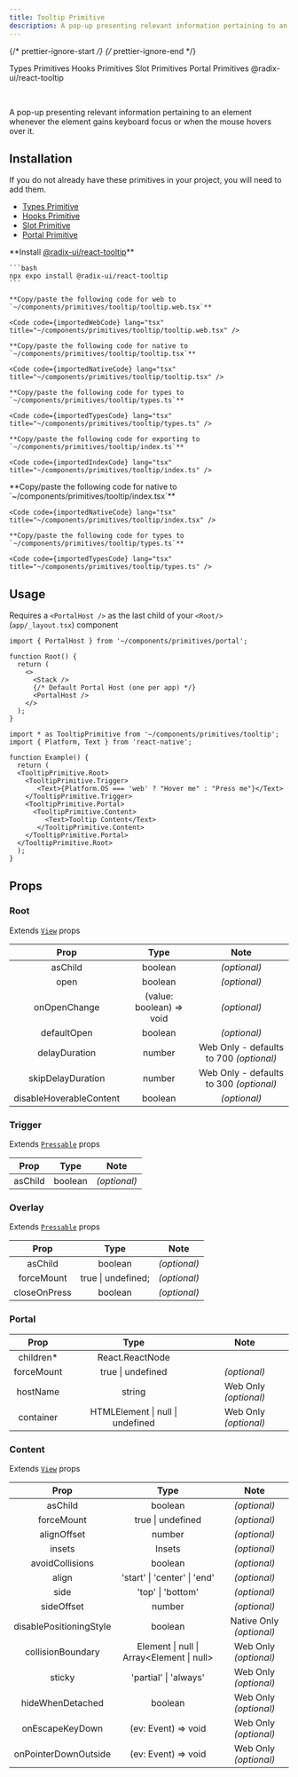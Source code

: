 ```yaml
---
title: Tooltip Primitive
description: A pop-up presenting relevant information pertaining to an element whenever the element gains keyboard focus or when the mouse hovers over it.
---
```


{/* prettier-ignore-start */}
{/* prettier-ignore-end */}


<LinkButton href='/primitives/types'>Types Primitives</LinkButton>
<LinkButton href='/primitives/hooks'>Hooks Primitives</LinkButton>
<LinkButton href='/primitives/slot'>Slot Primitives</LinkButton>
<LinkButton href='/primitives/portal'>Portal Primitives</LinkButton>
<LinkButton target='_blank' href='https://www.radix-ui.com/primitives/docs/components/tooltip'>
  @radix-ui/react-tooltip
</LinkButton>

<br />

A pop-up presenting relevant information pertaining to an element whenever the element gains keyboard focus or when the mouse hovers over it.

## Installation

<Aside title="Uses shared primitives">
  If you do not already have these primitives in your project, you will need to add them.

  - [Types Primitive](/primitives/types)
  - [Hooks Primitive](/primitives/hooks)
  - [Slot Primitive](/primitives/slot)
  - [Portal Primitive](/primitives/portal)
</Aside>

<Tabs>
  <TabItem label="Universal">
    **Install <a target="_blank" href="https://www.radix-ui.com/primitives/docs/components/tooltip">@radix-ui/react-tooltip</a>**

    ```bash
    npx expo install @radix-ui/react-tooltip
    ```

    **Copy/paste the following code for web to  `~/components/primitives/tooltip/tooltip.web.tsx`**

    <Code code={importedWebCode} lang="tsx" title="~/components/primitives/tooltip/tooltip.web.tsx" />

    **Copy/paste the following code for native to  `~/components/primitives/tooltip/tooltip.tsx`**

    <Code code={importedNativeCode} lang="tsx" title="~/components/primitives/tooltip/tooltip.tsx" />

    **Copy/paste the following code for types to  `~/components/primitives/tooltip/types.ts`**

    <Code code={importedTypesCode} lang="tsx" title="~/components/primitives/tooltip/types.ts" />

    **Copy/paste the following code for exporting to  `~/components/primitives/tooltip/index.ts`**

    <Code code={importedIndexCode} lang="tsx" title="~/components/primitives/tooltip/index.ts" />
  </TabItem>
  <TabItem label="Native Only">
    **Copy/paste the following code for native to  `~/components/primitives/tooltip/index.tsx`**

    <Code code={importedNativeCode} lang="tsx" title="~/components/primitives/tooltip/index.tsx" />

    **Copy/paste the following code for types to  `~/components/primitives/tooltip/types.ts`**

    <Code code={importedTypesCode} lang="tsx" title="~/components/primitives/tooltip/types.ts" />
  </TabItem>
</Tabs>

## Usage

<Aside type="caution">

  Requires a `<PortalHost />` as the last child of your `<Root/>` (`app/_layout.tsx`) component

  ```tsx
  import { PortalHost } from '~/components/primitives/portal';

  function Root() {
    return (
      <>
        <Stack />
        {/* Default Portal Host (one per app) */}
        <PortalHost />
      </>
    );
  }
  ```

</Aside>

```tsx
import * as TooltipPrimitive from '~/components/primitives/tooltip';
import { Platform, Text } from 'react-native';

function Example() {
  return (
  <TooltipPrimitive.Root>
    <TooltipPrimitive.Trigger>
       <Text>{Platform.OS === 'web' ? "Hover me" : "Press me"}</Text>
    </TooltipPrimitive.Trigger>
    <TooltipPrimitive.Portal>
      <TooltipPrimitive.Content>
         <Text>Tooltip Content</Text>
       </TooltipPrimitive.Content>
    </TooltipPrimitive.Portal>
  </TooltipPrimitive.Root>
  );
}
```

## Props

### Root

Extends [`View`](https://reactnative.dev/docs/view#props) props

|     Prop     |           Type           |     Note     |
| :----------: | :----------------------: | :----------: |
|   asChild    |         boolean          | _(optional)_ |
|     open     |         boolean          | _(optional)_ |
| onOpenChange | (value: boolean) => void | _(optional)_ |
| defaultOpen  |         boolean          | _(optional)_ |
| delayDuration  |         number          | Web Only - defaults to 700 _(optional)_ |
| skipDelayDuration  |         number          | Web Only - defaults to 300 _(optional)_ |
| disableHoverableContent  |         boolean          | _(optional)_ |

### Trigger

Extends [`Pressable`](https://reactnative.dev/docs/pressable#props) props

|  Prop   |  Type   |     Note     |
| :-----: | :-----: | :----------: |
| asChild | boolean | _(optional)_ |

### Overlay

Extends [`Pressable`](https://reactnative.dev/docs/pressable#props) props

|     Prop     |        Type        |     Note     |
| :----------: | :----------------: | :----------: |
|   asChild    |      boolean       | _(optional)_ |
|  forceMount  | true \| undefined; | _(optional)_ |
| closeOnPress |      boolean       | _(optional)_ |

### Portal

|    Prop    |               Type               |         Note          |
| :--------: | :------------------------------: | :-------------------: |
| children\* |         React.ReactNode          |                       |
| forceMount |        true \| undefined         |     _(optional)_      |
|  hostName  |              string              | Web Only _(optional)_ |
| container  | HTMLElement \| null \| undefined | Web Only _(optional)_ |

### Content

Extends [`View`](https://reactnative.dev/docs/view#props) props

|         Prop         |        Type         |         Note          |
| :------------------: | :-----------------: | :-------------------: |
|       asChild        |       boolean       |     _(optional)_      |
|      forceMount      |  true \| undefined  |     _(optional)_      |
|       alignOffset       |                    number                    |       _(optional)_       |
|         insets          |                    Insets                    |       _(optional)_       |
|     avoidCollisions     |                   boolean                    |       _(optional)_       |
|          align          |         'start' \| 'center' \| 'end'         |       _(optional)_       |
|          side           |              'top' \| 'bottom'               |       _(optional)_       |
|       sideOffset        |                    number                    |       _(optional)_       |
| disablePositioningStyle |                   boolean                    | Native Only _(optional)_ |
|    collisionBoundary    |  Element \| null \| Array\<Element \| null>  |  Web Only _(optional)_   |
|         sticky          |            'partial' \| 'always'             |  Web Only _(optional)_   |
|    hideWhenDetached     |                   boolean                    |  Web Only _(optional)_   |
|   onEscapeKeyDown    | (ev: Event) => void | Web Only _(optional)_ |
| onPointerDownOutside | (ev: Event) => void | Web Only _(optional)_ |

